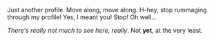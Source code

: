 Just another profile. Move along, move along. H-hey, stop rummaging through my profile! Yes, I meant you! Stop! Oh well...

''There's really not much to see here, really''. Not '''yet''', at the very least.
